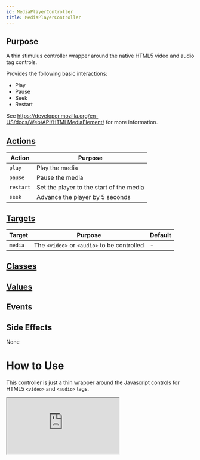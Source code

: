 ```yaml
---
id: MediaPlayerController
title: MediaPlayerController
---
```



## Purpose

A thin stimulus controller wrapper around the native HTML5 video and audio tag controls.

Provides the following basic interactions:

- Play
- Pause
- Seek
- Restart

See https://developer.mozilla.org/en-US/docs/Web/API/HTMLMediaElement/ for more information.

## [Actions](https://stimulus.hotwire.dev/reference/actions)

| Action | Purpose |
| --- | --- |
| `play` | Play the media |
| `pause` | Pause the media |
| `restart` | Set the player to the start of the media |
| `seek` | Advance the player by 5 seconds |

## [Targets](https://stimulus.hotwire.dev/reference/targets)

| Target | Purpose | Default |
| --- | --- | --- |
| `media` | The `<video>` or `<audio>` to be controlled | - |

## [Classes](https://stimulus.hotwire.dev/reference/classes)

<NoClasses/>

## [Values](https://stimulus.hotwire.dev/reference/values)

<NoValues/>

## Events

<NoEvents/>

## Side Effects

None

# How to Use

This controller is just a thin wrapper around the Javascript controls for HTML5 `<video>` and `<audio>` tags.

<iframe
  src="https://codesandbox.io/embed/mediaplayercontroller-p9h1v?fontsize=14&hidenavigation=1&theme=dark"
  style={{width: "100%", height: "500px", border: "0", borderRadius: "4px", overflow: "hidden"}}
  sandbox="allow-forms allow-modals allow-popups allow-presentation allow-same-origin allow-scripts"
/>
